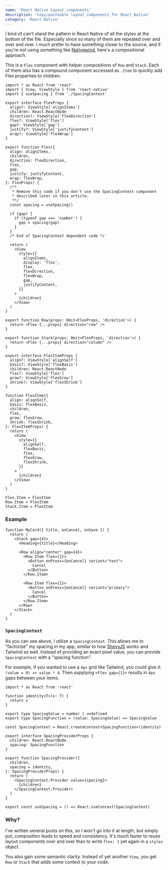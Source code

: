 ```yaml
---
name: 'React Native Layout components'
description: 'Copy/pasteable layout components for React Native'
category: 'React Native'
---
```


I kind of can't stand the pattern in React Native of all the styles at the bottom of the file. Especially since so many of them are repeated over and over and over. I much prefer to have something closer to the source, and if you're not using something like [Nativewind](https://nativewind.dev), here's a compositional approach.

This is a `Flex` component with helper compositions of `Row` and `Stack`. Each of them also has a compound component accessed as `.Item` to quickly add Flex properties to children.

```tsx
import * as React from 'react'
import { View, ViewStyle } from 'react-native'
import { useSpacing } from './SpacingContext'

export interface FlexProps {
  align?: ViewStyle['alignItems']
  children: React.ReactNode
  direction?: ViewStyle['flexDirection']
  flex?: ViewStyle['flex']
  gap?: ViewStyle['gap']
  justify?: ViewStyle['justifyContent']
  wrap?: ViewStyle['flexWrap']
}

export function Flex({
  align: alignItems,
  children,
  direction: flexDirection,
  flex,
  gap,
  justify: justifyContent,
  wrap: flexWrap,
}: FlexProps) {
  /**
   * Remove this code if you don't use the SpacingContext component
   * described later in this article.
   **/
  const spacing = useSpacing()

  if (gap) {
    if (typeof gap === 'number') {
      gap = spacing(gap)
    }
  }
  /* End of SpacingContext dependent code */

  return (
    <View
      style={{
        alignItems,
        display: 'flex',
        flex,
        flexDirection,
        flexWrap,
        gap,
        justifyContent,
      }}
    >
      {children}
    </View>
  )
}

export function Row(props: Omit<FlexProps, 'direction'>) {
  return <Flex {...props} direction="row" />
}

export function Stack(props: Omit<FlexProps, 'direction'>) {
  return <Flex {...props} direction="column" />
}

export interface FlexItemProps {
  align?: ViewStyle['alignSelf']
  basis?: ViewStyle['flexBasis']
  children: React.ReactNode
  flex?: ViewStyle['flex']
  grow?: ViewStyle['flexGrow']
  shrink?: ViewStyle['flexShrink']
}

function FlexItem({
  align: alignSelf,
  basis: flexBasis,
  children,
  flex,
  grow: flexGrow,
  shrink: flexShrink,
}: FlexItemProps) {
  return (
    <View
      style={{
        alignSelf,
        flexBasis,
        flex,
        flexGrow,
        flexShrink,
      }}
    >
      {children}
    </View>
  )
}

Flex.Item = FlexItem
Row.Item = FlexItem
Stack.Item = FlexItem
```

### Example

```tsx
function MyCard({ title, onCancel, onSave }) {
  return (
    <Stack gap={4}>
      <Heading>{title}</Heading>

      <Row align="center" gap={4}>
        <Row.Item flex={1}>
          <Button onPress={onCancel} variant="text">
            Cancel
          </Button>
        </Row.Item>

        <Row.Item flex={1}>
          <Button onPress={onCancel} variant="primary">
            Cancel
          </Button>
        </Row.Item>
      </Row>
    </Stack>
  )
}
```

### `SpacingContext`

As you can see above, I utilize a `SpacingContext`. This allows me to "factorize" my spacing in my app, similar to how [ShevyJS](/shevyjs) works and Tailwind as well. Instead of providing an exact pixel value, you can provide `SpacingContext` with a "spacing function".

For example, if you wanted to use a `4px` grid like Tailwind, you could give it: `(value = 0) => value * 4`. Then supplying `<Flex gap={1}>` results in `4px` gaps between your items.

```tsx
import * as React from 'react'

function identity<T>(x: T) {
  return x
}

export type SpacingValue = number | undefined
export type SpacingFunction = (value: SpacingValue) => SpacingValue

const SpacingContext = React.createContext<SpacingFunction>(identity)

export interface SpacingProviderProps {
  children: React.ReactNode
  spacing: SpacingFunction
}

export function SpacingProvider({
  children,
  spacing = identity,
}: SpacingProviderProps) {
  return (
    <SpacingContext.Provider value={spacing}>
      {children}
    </SpacingContext.Provider>
  )
}

export const useSpacing = () => React.useContext(SpacingContext)
```

### Why?

I've written several posts on this, so I won't go into it at length, but simply put, composition leads to speed and consistency. It's much faster to reuse layout components over and over than to write `flex: 1` yet again in a `styles` object.

You also gain some semantic clarity. Instead of yet another `View`, you get `Row` or `Stack` that adds some context to your code.
